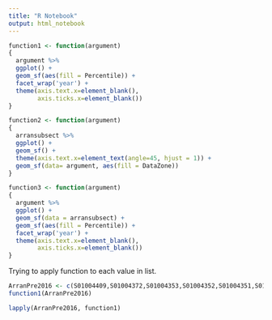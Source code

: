 ```yaml
---
title: "R Notebook"
output: html_notebook
---
```


```r
function1 <- function(argument) 
{
  argument %>%
  ggplot() +
  geom_sf(aes(fill = Percentile)) +
  facet_wrap('year') +
  theme(axis.text.x=element_blank(),
        axis.ticks.x=element_blank())
}
```

```r
function2 <- function(argument) 
{
  arransubsect %>%
  ggplot() +
  geom_sf() +
  theme(axis.text.x=element_text(angle=45, hjust = 1)) +
  geom_sf(data= argument, aes(fill = DataZone))
}
```

```r
function3 <- function(argument) 
{
  argument %>%
  ggplot() +
  geom_sf(data = arransubsect) +
  geom_sf(aes(fill = Percentile)) +
  facet_wrap('year') +
  theme(axis.text.x=element_blank(),
        axis.ticks.x=element_blank())
}
```

Trying to apply function to each value in list.
```r
ArranPre2016 <- c(S01004409,S01004372,S01004353,S01004352,S01004351,S01004350,S01004349)
function1(ArranPre2016)

lapply(ArranPre2016, function1)
```
